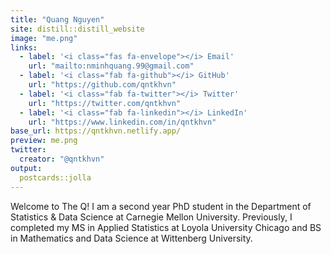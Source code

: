```yaml
---
title: "Quang Nguyen"
site: distill::distill_website
image: "me.png"
links:
  - label: '<i class="fas fa-envelope"></i> Email'
    url: "mailto:nminhquang.99@gmail.com"
  - label: '<i class="fab fa-github"></i> GitHub'
    url: "https://github.com/qntkhvn"
  - label: '<i class="fab fa-twitter"></i> Twitter'
    url: "https://twitter.com/qntkhvn"
  - label: '<i class="fab fa-linkedin"></i> LinkedIn'
    url: "https://www.linkedin.com/in/qntkhvn"
base_url: https://qntkhvn.netlify.app/
preview: me.png
twitter:
  creator: "@qntkhvn"
output:
  postcards::jolla
---
```


<div style="text-align: left"> 
Welcome to The Q! 
I am a second year PhD student in the Department of Statistics & Data Science at Carnegie Mellon University. 
Previously, I completed my MS in Applied Statistics at Loyola University Chicago and BS in Mathematics and Data Science at Wittenberg University. 
</div>
